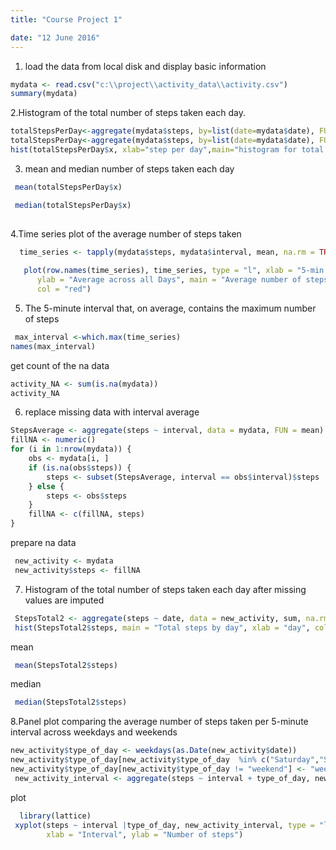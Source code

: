 ```yaml
---
title: "Course Project 1"

date: "12 June 2016"
---
```



1. load the data from local disk and display basic information
```r

mydata <- read.csv("c:\\project\\activity_data\\activity.csv")
summary(mydata)

```

2.Histogram of the total number of steps taken each day. 

```r
totalStepsPerDay<-aggregate(mydata$steps, by=list(date=mydata$date), FUN=sum)
totalStepsPerDay<-aggregate(mydata$steps, by=list(date=mydata$date), FUN=sum,na.rm=TRUE)
hist(totalStepsPerDay$x, xlab="step per day",main="histogram for total activity per day")
```


3. mean and median number of steps taken each day
```r

 mean(totalStepsPerDay$x)

 median(totalStepsPerDay$x)
  
```
4.Time series plot of the average number of steps taken
  
```r
 
  time_series <- tapply(mydata$steps, mydata$interval, mean, na.rm = TRUE)
  
   plot(row.names(time_series), time_series, type = "l", xlab = "5-min interval", 
      ylab = "Average across all Days", main = "Average number of steps taken", 
      col = "red")
```

5. The 5-minute interval that, on average, contains the maximum number of steps
```r
 max_interval <-which.max(time_series)
names(max_interval)

```

get count of the na data
```r
activity_NA <- sum(is.na(mydata))
activity_NA
```

6. replace missing data with interval average
```r
StepsAverage <- aggregate(steps ~ interval, data = mydata, FUN = mean)
fillNA <- numeric()
for (i in 1:nrow(mydata)) {
    obs <- mydata[i, ]
    if (is.na(obs$steps)) {
        steps <- subset(StepsAverage, interval == obs$interval)$steps
    } else {
        steps <- obs$steps
    }
    fillNA <- c(fillNA, steps)
}
```

prepare na data
```r
 new_activity <- mydata
 new_activity$steps <- fillNA
```

7. Histogram of the total number of steps taken each day after missing values are imputed
```r
 StepsTotal2 <- aggregate(steps ~ date, data = new_activity, sum, na.rm = TRUE)
 hist(StepsTotal2$steps, main = "Total steps by day", xlab = "day", col = "red")
```
 
 
 mean 
 
```r
 
 mean(StepsTotal2$steps)
```
 
 
 
 median
 
```r
 median(StepsTotal2$steps)
```
 
 8.Panel plot comparing the average number of steps taken per 5-minute interval across weekdays and weekends
```r
new_activity$type_of_day <- weekdays(as.Date(new_activity$date))
new_activity$type_of_day[new_activity$type_of_day  %in% c("Saturday","Sunday") ] <- "weekend"
new_activity$type_of_day[new_activity$type_of_day != "weekend"] <- "weekday"
 new_activity_interval <- aggregate(steps ~ interval + type_of_day, new_activity, mean)
```
 
plot 
```r
  library(lattice)
 xyplot(steps ~ interval |type_of_day, new_activity_interval, type = "l", layout = c(1, 2), 
        xlab = "Interval", ylab = "Number of steps")
 ```
 